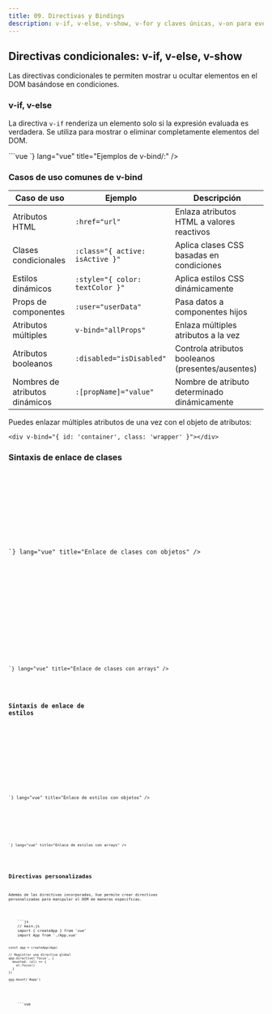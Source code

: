```yaml
---
title: 09. Directivas y Bindings
description: v-if, v-else, v-show, v-for y claves únicas, v-on para eventos, v-bind para atributos y directivas personalizadas
---
```



## Directivas condicionales: v-if, v-else, v-show

Las directivas condicionales te permiten mostrar u ocultar elementos en el DOM basándose en condiciones.

### v-if, v-else

La directiva `v-if` renderiza un elemento solo si la expresión evaluada es verdadera. Se utiliza para mostrar o eliminar completamente elementos del DOM.

<Tabs>
  <TabItem label="Composition API">
    ```vue
    <script setup>
    import { ref } from 'vue'
    
    const isVisible = ref(true)
    const toggleVisibility = () => {
      isVisible.value = !isVisible.value
    }
    </script>
    
    <template>
      <button @click="toggleVisibility">Toggle visibility</button>
      
      <div v-if="isVisible">Este elemento está visible</div>
      <div v-else>Este elemento aparece cuando isVisible es falso</div>
    </template>
    ```
  </TabItem>
</Tabs>

<Aside type="tip">
  `v-if` es una renderización "real" - el elemento y sus directivas/componentes se destruyen y reconstruyen cuando cambia la condición.
</Aside>

### v-show

A diferencia de `v-if`, la directiva `v-show` solo alterna la propiedad CSS `display` del elemento.

<Tabs>
  <TabItem label="Composition API">
    ```vue
    <script setup>
    import { ref } from 'vue'
    
    const isShown = ref(true)
    </script>
    
    <template>
      <button @click="isShown = !isShown">Toggle display</button>
      
      <div v-show="isShown">
        Este elemento se oculta/muestra usando CSS display
      </div>
    </template>
    ```
  </TabItem>
</Tabs>

<Aside type="note">
  Usa `v-show` para elementos que alternan visibilidad frecuentemente, y `v-if` cuando la condición es poco probable que cambie durante el tiempo de ejecución.
</Aside>

## v-for y claves únicas

La directiva `v-for` se utiliza para renderizar listas de elementos basadas en un array o un objeto.

<Tabs>
  <TabItem label="Composition API">
    ```vue
    <script setup>
    import { ref } from 'vue'
    
    const items = ref([
      { id: 1, text: 'Elemento 1' },
      { id: 2, text: 'Elemento 2' },
      { id: 3, text: 'Elemento 3' }
    ])
    
    const addItem = () => {
      const newId = items.value.length + 1
      items.value.push({ id: newId, text: `Elemento ${newId}` })
    }
    </script>
    
    <template>
      <button @click="addItem">Añadir elemento</button>
      
      <ul>
        <li v-for="item in items" :key="item.id">
          {{ item.text }}
        </li>
      </ul>
    </template>
    ```
  </TabItem>
</Tabs>

### Claves únicas (key)

El atributo `:key` es **obligatorio** cuando se usa `v-for`. Proporciona a Vue una manera de identificar cada nodo de manera única para optimizar la renderización.

<Aside type="caution">
  Siempre usa valores únicos y estables para la prop `key`. Evita usar índices de array como claves cuando el orden de los elementos puede cambiar.
</Aside>

### Iteración de objetos

También puedes usar `v-for` para iterar sobre las propiedades de un objeto:

<Tabs>
  <TabItem label="Composition API">
    ```vue
    <script setup>
    import { ref } from 'vue'
    
    const user = ref({
      name: 'Ana',
      email: 'ana@example.com',
      role: 'Developer'
    })
    </script>
    
    <template>
      <ul>
        <li v-for="(value, key) in user" :key="key">
          <strong>{{ key }}:</strong> {{ value }}
        </li>
      </ul>
    </template>
    ```
  </TabItem>
</Tabs>


## v-bind y : - Los más usados 🐧🍿

La directiva `v-bind` (abreviada como `:`) se utiliza para enlazar valores reactivos a los atributos HTML. Es una de las directivas más utilizadas en Vue.

<Code code={`<template>
  <!-- ATRIBUTOS BÁSICOS -->
  
  <!-- Enlazar un atributo simple -->
  <img :src="imageUrl" alt="Imagen">
  
  <!-- Enlazar múltiples atributos con un objeto -->
  <div v-bind="objectOfAttrs"></div>
  
  <!-- Atributos dinámicos (nombre de atributo variable) -->
  <div :[attributeName]="value"></div>
  
  <!-- CLASES Y ESTILOS -->
  
  <!-- Enlazar clases con objeto -->
  <div :class="{ active: isActive, 'text-danger': hasError }"></div>
  
  <!-- Enlazar clases con array -->
  <div :class="[activeClass, errorClass, { optional: isOptional }]"></div>
  
  <!-- Combinar con clases estáticas -->
  <div class="static-class" :class="dynamicClass"></div>
  
  <!-- Enlazar estilos con objeto -->
  <div :style="{ color: activeColor, fontSize: fontSize + 'px' }"></div>
  
  <!-- Enlazar estilos con array de objetos -->
  <div :style="[baseStyles, overrideStyles]"></div>
  
  <!-- Auto-prefijado para propiedades CSS -->
  <div :style="{ transform: 'scale(0.5)' }"></div>
  
  <!-- CASOS ESPECIALES -->
  
  <!-- Atributos booleanos (presentes si la condición es true) -->
  <button :disabled="isButtonDisabled">Botón</button>
  
  <!-- Enlazar valores numéricos -->
  <input :value="42">
  
  <!-- Enlazar expresiones JavaScript -->
  <div :id="'list-' + id"></div>
  
  <!-- Pasar propiedades a componentes -->
  <UserProfile :user="currentUser" :is-admin="isAdmin" />
</template>

<script setup>

// Valores reactivos básicos
const imageUrl = ref('/images/logo.png')
const isActive = ref(true)
const hasError = ref(false)
const isButtonDisabled = ref(false)
const id = ref(42)

// Estilos y clases
const activeColor = ref('red')
const fontSize = ref(16)
const activeClass = ref('active')
const errorClass = ref('text-danger')
const isOptional = ref(true)

// Objetos para v-bind múltiple
const objectOfAttrs = ref({
  id: 'container',
  class: 'wrapper',
  'aria-label': 'Contenedor principal'
})

// Nombre de atributo dinámico
const attributeName = ref('title')
const value = ref('Este es un título dinámico')

// Objetos para estilos
const baseStyles = ref({
  color: 'blue',
  fontSize: '18px'
})
const overrideStyles = ref({
  fontWeight: 'bold',
  backgroundColor: '#f0f0f0'
})

// Datos para componentes
const currentUser = ref({
  name: 'Juan',
  email: 'juan@ejemplo.com'
})
const isAdmin = ref(true)

// Clase computada basada en estado
const dynamicClass = computed(() => {
  return {
    active: isActive.value,
    'text-danger': hasError.value,
    'is-admin': isAdmin.value
  }
})
</script>`} lang="vue" title="Ejemplos de v-bind/:" />

### Casos de uso comunes de v-bind

| Caso de uso | Ejemplo | Descripción |
|-------------|---------|-------------|
| Atributos HTML | `:href="url"` | Enlaza atributos HTML a valores reactivos |
| Clases condicionales | `:class="{ active: isActive }"` | Aplica clases CSS basadas en condiciones |
| Estilos dinámicos | `:style="{ color: textColor }"` | Aplica estilos CSS dinámicamente |
| Props de componentes | `:user="userData"` | Pasa datos a componentes hijos |
| Atributos múltiples | `v-bind="allProps"` | Enlaza múltiples atributos a la vez |
| Atributos booleanos | `:disabled="isDisabled"` | Controla atributos booleanos (presentes/ausentes) |
| Nombres de atributos dinámicos | `:[propName]="value"` | Nombre de atributo determinado dinámicamente |

<Aside type="tip">
  Puedes enlazar múltiples atributos de una vez con el objeto de atributos:
  
  ```vue
  <div v-bind="{ id: 'container', class: 'wrapper' }"></div>
  ```
</Aside>

### Sintaxis de enlace de clases

<Tabs>
<TabItem label="Objeto">
<Code code={`<template>
  <!-- Objeto inline -->
  <div :class="{ active: isActive, 'text-danger': hasError }"></div>
  
  <!-- Objeto reactivo -->
  <div :class="classObject"></div>
</template>

<script setup>

const isActive = ref(true)
const hasError = ref(false)

// Objeto reactivo
const classObject = reactive({
  active: true,
  'text-danger': false
})

// O como computed property
const classObjectComputed = computed(() => ({
  active: isActive.value,
  'text-danger': hasError.value
}))
</script>`} lang="vue" title="Enlace de clases con objetos" />
</TabItem>
<TabItem label="Array">
<Code code={`<template>
  <!-- Array simple -->
  <div :class="[activeClass, errorClass]"></div>
  
  <!-- Array con condicionales -->
  <div :class="[isActive ? activeClass : '', errorClass]"></div>
  
  <!-- Array con objetos -->
  <div :class="[{ active: isActive }, errorClass]"></div>
</template>

<script setup>

const isActive = ref(true)
const activeClass = ref('active')
const errorClass = ref('text-danger')
</script>`} lang="vue" title="Enlace de clases con arrays" />
</TabItem>
</Tabs>

### Sintaxis de enlace de estilos

<Tabs>
<TabItem label="Objeto">
<Code code={`<template>
  <!-- Objeto inline -->
  <div :style="{ color: activeColor, fontSize: fontSize + 'px' }"></div>
  
  <!-- Objeto reactivo -->
  <div :style="styleObject"></div>
</template>

<script setup>

const activeColor = ref('red')
const fontSize = ref(16)

// Objeto reactivo
const styleObject = reactive({
  color: 'red',
  fontSize: '16px',
  backgroundColor: '#f0f0f0'
})
</script>`} lang="vue" title="Enlace de estilos con objetos" />
</TabItem>
<TabItem label="Array">
<Code code={`<template>
  <!-- Array de objetos de estilo -->
  <div :style="[baseStyles, overrideStyles]"></div>
</template>

<script setup>

const baseStyles = reactive({
  color: 'blue',
  fontSize: '18px'
})

const overrideStyles = reactive({
  fontWeight: 'bold',
  color: 'red' // Sobrescribirá el color de baseStyles
})
</script>`} lang="vue" title="Enlace de estilos con arrays" />
</TabItem>
</Tabs>

## Directivas personalizadas

Además de las directivas incorporadas, Vue permite crear directivas personalizadas para manipular el DOM de maneras específicas.

<Tabs>
  <TabItem label="Composition API (Global)">
    ```js
    // main.js
    import { createApp } from 'vue'
    import App from './App.vue'
    
    const app = createApp(App)
    
    // Registrar una directiva global
    app.directive('focus', {
      mounted: (el) => {
        el.focus()
      }
    })
    
    app.mount('#app')
    ```
  </TabItem>
  <TabItem label="Composition API (Local)">
    ```vue
    <script setup>
    import { ref, onMounted, directive } from 'vue'
    
    // Registrar directiva local solo para este componente
    const vHighlight = {
      mounted: (el, binding) => {
        el.style.backgroundColor = binding.value || 'yellow'
      },
      updated: (el, binding) => {
        el.style.backgroundColor = binding.value || 'yellow'
      }
    }
    
    const message = ref('')
    const highlightColor = ref('lightblue')
    
    onMounted(() => {
      message.value = 'Este texto tiene focus automáticamente'
    })
    </script>
    
    <template>
      <input v-focus v-model="message">
      
      <input v-model="highlightColor" placeholder="Color de resaltado">
      <p v-highlight="highlightColor">Texto resaltado con directiva personalizada</p>
    </template>
    ```
  </TabItem>
</Tabs>

### Hooks de directivas personalizadas

Las directivas personalizadas tienen varios hooks que puedes implementar:

- `created`: antes de que se asigne cualquier atributo o escucha de evento
- `beforeMount`: cuando la directiva se vincula por primera vez
- `mounted`: cuando el elemento está insertado en el DOM
- `beforeUpdate`: antes de que se actualice el componente que contiene la directiva
- `updated`: después de que se actualiza el componente que contiene la directiva
- `beforeUnmount`: justo antes de que se elimine el elemento del DOM
- `unmounted`: cuando el elemento ha sido eliminado del DOM

<Aside type="note">
  Cada hook recibe los siguientes argumentos:
  
  - `el`: El elemento al que está enlazada la directiva
  - `binding`: Un objeto que contiene propiedades como `value`, `oldValue`, `arg`, `modifiers`, etc.
  - `vnode`: El nodo virtual subyacente representado por Vue
  - `prevVnode`: El nodo virtual anterior (disponible solo en `beforeUpdate` y `updated`)
</Aside>

### Ejemplo avanzado: Directiva v-resize

<Tabs>
  <TabItem label="Composition API">
    ```vue
    <script setup>
    import { ref, onMounted, onBeforeUnmount } from 'vue'
    
    // Directiva para detectar cambios en el tamaño de un elemento
    const vResize = {
      mounted: (el, binding) => {
        const callback = binding.value
        const observer = new ResizeObserver(entries => {
          if (typeof callback === 'function') {
            const entry = entries[0]
            callback({
              width: entry.contentRect.width,
              height: entry.contentRect.height
            })
          }
        })
        observer.observe(el)
        // Almacenar el observer para limpiarlo después
        el._resizeObserver = observer
      },
      unmounted: (el) => {
        // Limpieza
        if (el._resizeObserver) {
          el._resizeObserver.disconnect()
        }
      }
    }
    
    const size = ref({ width: 0, height: 0 })
    const handleResize = (dimensions) => {
      size.value = dimensions
    }
    </script>
    
    <template>
      <div 
        v-resize="handleResize"
        class="resize-demo"
        style="resize: both; overflow: auto; border: 1px solid #ccc; padding: 20px; min-height: 100px; min-width: 200px;"
      >
        Redimensiona este elemento
        <p>Ancho: {{ size.width.toFixed(0) }}px</p>
        <p>Alto: {{ size.height.toFixed(0) }}px</p>
      </div>
    </template>
    ```
  </TabItem>
</Tabs>

Las directivas personalizadas son excelentes para manipulaciones de bajo nivel del DOM y para reutilizar lógica que no está directamente relacionada con el renderizado de datos.
